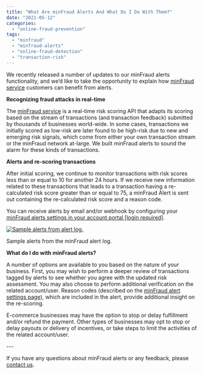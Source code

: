 ```yaml
---
title: "What Are minFraud Alerts And What Do I Do With Them?"
date: "2021-05-12"
categories: 
  - "online-fraud-prevention"
tags: 
  - "minfraud"
  - "minfraud-alerts"
  - "online-fraud-detection"
  - "transaction-risk"
---
```


We recently released a number of updates to our minFraud alerts functionality, and we’d like to take the opportunity to explain how [minFraud service](https://www.maxmind.com/en/solutions/minfraud-services) customers can benefit from alerts.

**Recognizing fraud attacks in real-time**

The [minFraud service](https://www.maxmind.com/en/solutions/minfraud-services) is a real-time risk scoring API that adapts its scoring based on the stream of transactions (and transaction feedback) submitted by thousands of businesses world-wide. In some cases, transactions we initially scored as low-risk are later found to be high-risk due to new and emerging risk signals, which come from either your own transaction stream or the minFraud network at-large. We built minFraud alerts to sound the alarm for these kinds of transactions.

**Alerts and re-scoring transactions**

After initial scoring, we continue to monitor transactions with risk scores less than or equal to 10 for another 24 hours. If we receive new information related to these transactions that leads to a transaction having a re-calculated risk score greater than or equal to 75, a minFraud Alert is sent out containing the re-calculated risk score and a reason code.

You can receive alerts by email and/or webhook by configuring your [minFraud alerts settings in your account portal \[login required\]](https://www.maxmind.com/en/accounts/current/minfraud/alerts/settings).

[![Sample alerts from alert log.](images/sample-alerts-log.png)](https://blog.maxmind.com/wp-content/uploads/2021/05/sample-alerts-log.png)

Sample alerts from the minFraud alert log.

**What do I do with minFraud alerts?**

A number of options are available to you based on the nature of your business. First, you may wish to perform a deeper review of transactions tagged by alerts to see whether you agree with the updated risk assessment. You may also choose to perform additional verification on the related account/user. Reason codes (described on the [minFraud alert settings page](https://www.maxmind.com/en/accounts/current/minfraud/alerts/settings)), which are included in the alert, provide additional insight on the re-scoring. 

E-commerce businesses may have the option to stop or delay fulfillment and/or refund the payment. Other types of businesses may opt to stop or delay payouts or delivery of incentives, or take steps to limit the activities of the related account/user.

\---

If you have any questions about minFraud alerts or any feedback, please [contact us](https://support.maxmind.com/contact-us/).
